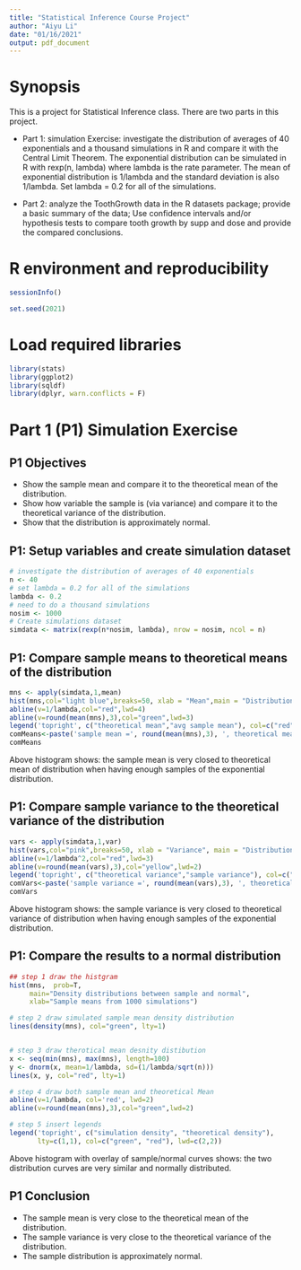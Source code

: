 ---
title: "Statistical Inference Course Project"
author: "Aiyu Li"
date: "01/16/2021"
output: pdf_document
---

# Synopsis

This is a project for Statistical Inference class. There are two parts in this project. 

+ Part 1: simulation Exercise: investigate the distribution of averages of 40 exponentials and a thousand simulations in R and compare it with the Central Limit Theorem. The exponential distribution can be simulated in R with rexp(n, lambda) where lambda is the rate parameter. The mean of exponential distribution is 1/lambda and the standard deviation is also 1/lambda. Set lambda = 0.2 for all of the simulations.

+ Part 2: analyze the ToothGrowth data in the R datasets package; provide a basic summary of the data; Use confidence intervals and/or hypothesis tests to compare tooth growth by supp and dose and provide the compared conclusions.

# R environment and reproducibility

```{r echo=TRUE}
sessionInfo()

set.seed(2021)

```



# Load required libraries

```{r echo=TRUE}
library(stats)
library(ggplot2)
library(sqldf)
library(dplyr, warn.conflicts = F)

```

# Part 1 (P1) Simulation Exercise

## P1 Objectives

+ Show the sample mean and compare it to the theoretical mean of the distribution.
+ Show how variable the sample is (via variance) and compare it to the theoretical variance of the distribution.
+ Show that the distribution is approximately normal.

## P1: Setup variables and create simulation dataset
```{r echo=TRUE}
# investigate the distribution of averages of 40 exponentials
n <- 40
# set lambda = 0.2 for all of the simulations
lambda <- 0.2
# need to do a thousand simulations 
nosim <- 1000
# Create simulations dataset
simdata <- matrix(rexp(n*nosim, lambda), nrow = nosim, ncol = n)

```

## P1: Compare sample means to theoretical means of the distribution

```{r echo=TRUE}
mns <- apply(simdata,1,mean)
hist(mns,col="light blue",breaks=50, xlab = "Mean",main = "Distribution of simulated means")
abline(v=1/lambda,col="red",lwd=4)
abline(v=round(mean(mns),3),col="green",lwd=3)
legend('topright', c("theoretical mean","avg sample mean"), col=c("red", "green"), lty=c(1,1), lwd=c(3,3), bty = "n")
comMeans<-paste('sample mean =', round(mean(mns),3), ', theoretical mean=', 1/lambda, sep = "", collapse = NULL)
comMeans

```

Above histogram shows: the sample mean is very closed to theoretical mean of distribution when having enough samples of the exponential distribution.

## P1: Compare sample variance to the theoretical variance of the distribution

```{r echo=TRUE}
vars <- apply(simdata,1,var)
hist(vars,col="pink",breaks=50, xlab = "Variance", main = "Distribution of simulated variances")
abline(v=1/lambda^2,col="red",lwd=3)
abline(v=round(mean(vars),3),col="yellow",lwd=2)
legend('topright', c("theoretical variance","sample variance"), col=c("red", "yellow"), lty=c(1,1), lwd=c(3,3), bty = "n")
comVars<-paste('sample variance =', round(mean(vars),3), ', theoretical variance=', 1/lambda^2, sep = "", collapse = NULL)
comVars

```

Above histogram shows: the sample variance is very closed to theoretical variance of distribution when having enough samples of the exponential distribution.

## P1: Compare the results to a normal distribution

```{r echo=TRUE}
## step 1 draw the histgram 
hist(mns,  prob=T,
     main="Density distributions between sample and normal",
     xlab="Sample means from 1000 simulations")

# step 2 draw simulated sample mean density distribution
lines(density(mns), col="green", lty=1)


# step 3 draw therotical mean desnity distibution
x <- seq(min(mns), max(mns), length=100)
y <- dnorm(x, mean=1/lambda, sd=(1/lambda/sqrt(n)))
lines(x, y, col="red", lty=1)

# step 4 draw both sample mean and theoretical Mean
abline(v=1/lambda, col='red', lwd=2)
abline(v=round(mean(mns),3),col="green",lwd=2)

# step 5 insert legends
legend('topright', c("simulation density", "theoretical density"), 
       lty=c(1,1), col=c("green", "red"), lwd=c(2,2))

```

Above histogram with overlay of sample/normal curves shows: the two distribution curves are very similar and normally distributed.

## P1 Conclusion 

+ The sample mean is very close to the theoretical mean of the distribution.
+ The sample variance is very close to the theoretical variance of the distribution.
+ The sample distribution is approximately normal.


